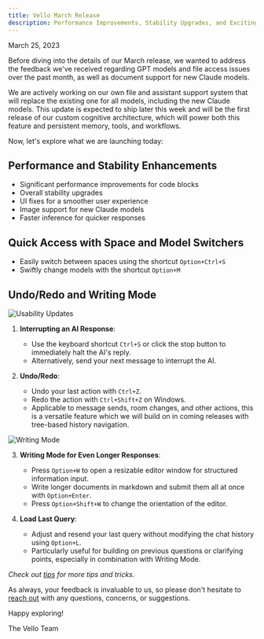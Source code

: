 ```yaml
---
title: Vello March Release
description: Performance Improvements, Stability Upgrades, and Exciting Usability Updates
---
```

March 25, 2023

Before diving into the details of our March release, we wanted to address the feedback we've received regarding GPT models and file access issues over the past month, as well as document support for new Claude models.

We are actively working on our own file and assistant support system that will replace the existing one for all models, including the new Claude models. This update is expected to ship later this week and will be the first release of our custom cognitive architecture, which will power both this feature and persistent memory, tools, and workflows.

Now, let's explore what we are launching today:

## Performance and Stability Enhancements

- Significant performance improvements for code blocks
- Overall stability upgrades
- UI fixes for a smoother user experience
- Image support for new Claude models
- Faster inference for quicker responses

## Quick Access with Space and Model Switchers

- Easily switch between spaces using the shortcut `Option+Ctrl+S`
- Swiftly change models with the shortcut `Option+M`

## Undo/Redo and Writing Mode

![Usability Updates](https://d3cflkbt5y83mw.cloudfront.net/stradametrical-fitcher-metalled-calathus.gif)

1. **Interrupting an AI Response**:
   - Use the keyboard shortcut `Ctrl+S` or click the stop button to immediately halt the AI's reply.
   - Alternatively, send your next message to interrupt the AI.

2. **Undo/Redo**:
   - Undo your last action with `Ctrl+Z`.
   - Redo the action with `Ctrl+Shift+Z` on Windows.
   - Applicable to message sends, room changes, and other actions, this is a versatile feature which we will build on in coming releases with tree-based history navigation.

![Writing Mode](https://d3cflkbt5y83mw.cloudfront.net/squadrons-taurite-nonvoluntary-strugglingly.gif)

3. **Writing Mode for Even Longer Responses**:
   - Press `Option+W` to open a resizable editor window for structured information input.
   - Write longer documents in markdown and submit them all at once with `Option+Enter`.
   - Press `Option+Shift+W` to change the orientation of the editor.

4. **Load Last Query**:
   - Adjust and resend your last query without modifying the chat history using `Option+L`.
   - Particularly useful for building on previous questions or clarifying points, especially in combination with Writing Mode.
 
*Check out [tips](/tips) for more tips and tricks.*

As always, your feedback is invaluable to us, so please don't hesitate to [reach out](mailto:hello@vello.ai) with any questions, concerns, or suggestions.

Happy exploring!

The Vello Team
